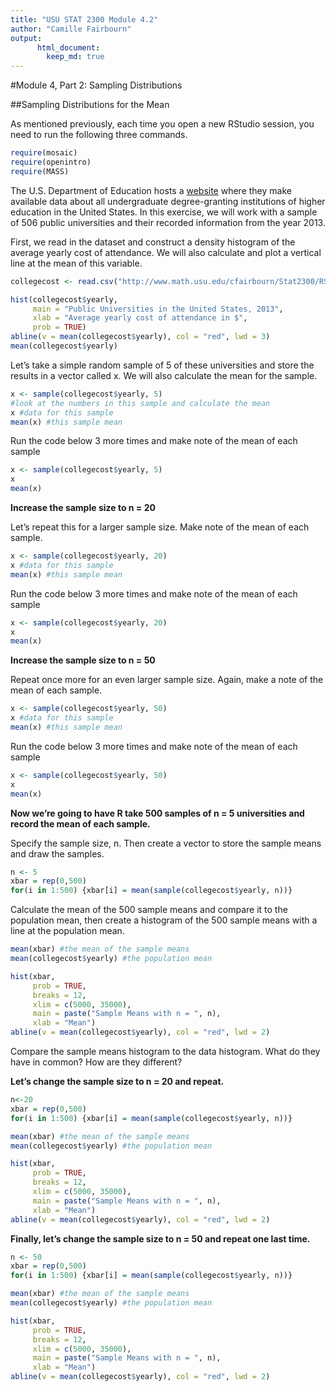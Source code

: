 ```yaml
---
title: "USU STAT 2300 Module 4.2"
author: "Camille Fairbourn"
output:
      html_document:
        keep_md: true
---
```


#Module 4, Part 2: Sampling Distributions

##Sampling Distributions for the Mean

As mentioned previously, each time you open a new RStudio session, you need to run the following three commands.

```r
require(mosaic)
require(openintro)
require(MASS)
```

The U.S. Department of Education hosts a [website](https://collegescorecard.ed.gov/data/) where they make available data about all undergraduate degree-granting institutions of higher education in the United States. In this exercise, we will work with a sample of 506 public universities and their recorded information from the year 2013.

First, we read in the dataset and construct a density histogram of the average yearly cost of attendance. We will also calculate and plot a vertical line at the mean of this variable.
```r
collegecost <- read.csv("http://www.math.usu.edu/cfairbourn/Stat2300/RStudioFiles/data/collegecost.csv")

hist(collegecost$yearly,
     main = "Public Universities in the United States, 2013",
     xlab = "Average yearly cost of attendance in $",
     prob = TRUE)
abline(v = mean(collegecost$yearly), col = "red", lwd = 3)
mean(collegecost$yearly)
```

Let's take a simple random sample of 5 of these universities and store the results in a vector called x. We will also calculate the mean for the sample.

```r
x <- sample(collegecost$yearly, 5)
#look at the numbers in this sample and calculate the mean
x #data for this sample
mean(x) #this sample mean
```

Run the code below 3 more times and make note of the mean of each sample

```r
x <- sample(collegecost$yearly, 5)
x
mean(x)
``` 

**Increase the sample size to n = 20**

Let's repeat this for a larger sample size. Make note of the mean of each sample.

```r
x <- sample(collegecost$yearly, 20)
x #data for this sample
mean(x) #this sample mean
```

Run the code below 3 more times and make note of the mean of each sample

```r
x <- sample(collegecost$yearly, 20)
x
mean(x)
``` 

**Increase the sample size to n = 50**

Repeat once more for an even larger sample size. Again, make a note of the mean of each sample.

```r
x <- sample(collegecost$yearly, 50)
x #data for this sample
mean(x) #this sample mean
```

Run the code below 3 more times and make note of the mean of each sample

```r
x <- sample(collegecost$yearly, 50)
x
mean(x)
``` 

**Now we're going to have R take 500 samples of n = 5 universities and record the mean of each sample.**

Specify the sample size, n. Then create a vector to store the sample means and draw the samples.
```r
n <- 5
xbar = rep(0,500)
for(i in 1:500) {xbar[i] = mean(sample(collegecost$yearly, n))}
```

Calculate the mean of the 500 sample means and compare it to the population mean, then create a histogram of the 500 sample means with a line at the population mean.
```r
mean(xbar) #the mean of the sample means
mean(collegecost$yearly) #the population mean

hist(xbar, 
     prob = TRUE, 
     breaks = 12, 
     xlim = c(5000, 35000),
     main = paste("Sample Means with n = ", n),
     xlab = "Mean")
abline(v = mean(collegecost$yearly), col = "red", lwd = 2)
```

Compare the sample means histogram to the data histogram. What do they have in common? How are they different?

**Let's change the sample size to n = 20 and repeat.**
```r
n<-20
xbar = rep(0,500)
for(i in 1:500) {xbar[i] = mean(sample(collegecost$yearly, n))}

mean(xbar) #the mean of the sample means
mean(collegecost$yearly) #the population mean

hist(xbar, 
     prob = TRUE, 
     breaks = 12, 
     xlim = c(5000, 35000),
     main = paste("Sample Means with n = ", n),
     xlab = "Mean")
abline(v = mean(collegecost$yearly), col = "red", lwd = 2)
```

**Finally, let's change the sample size to n = 50 and repeat one last time.**
```r
n <- 50
xbar = rep(0,500)
for(i in 1:500) {xbar[i] = mean(sample(collegecost$yearly, n))}

mean(xbar) #the mean of the sample means
mean(collegecost$yearly) #the population mean

hist(xbar, 
     prob = TRUE, 
     breaks = 12, 
     xlim = c(5000, 35000),
     main = paste("Sample Means with n = ", n),
     xlab = "Mean")
abline(v = mean(collegecost$yearly), col = "red", lwd = 2)
```